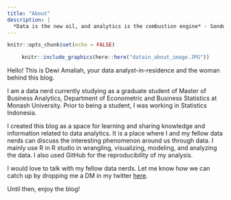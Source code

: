 ```yaml
---
title: "About"
description: |
  *Data is the new oil, and analytics is the combustion engine* - Sondergaard
---
```


```r
knitr::opts_chunk$set(echo = FALSE)
```


<center>

```r
knitr::include_graphics(here::here("datain_about_image.JPG"))
```

</center>


Hello! This is Dewi Amaliah, your data analyst-in-residence and the woman behind this blog.

I am a data nerd currently studying as a graduate student of Master of Business Analytics, Department of Econometric and Business Statistics at Monash University. Prior to being a student, I was working in Statistics Indonesia.

I created this blog as a space for learning and sharing knowledge and information related to data analytics. It is a place where I and my fellow data nerds can discuss the interesting phenomenon around us through data.  I mainly use R in R studio in wrangling, visualizing, modeling, and analyzing the data. I also used GitHub for the reproducibility of my analysis.

I would love to talk with my fellow data nerds. Let me know how we can catch up by dropping me a DM in my twitter [here](https://twitter.com/dlamaliah).

Until then, enjoy the blog!
